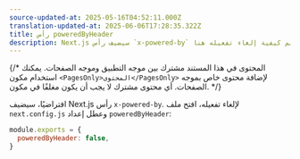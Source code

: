 ```yaml
---
source-updated-at: 2025-05-16T04:52:11.000Z
translation-updated-at: 2025-06-06T17:28:35.322Z
title: رأس poweredByHeader
description: Next.js سيضيف رأس `x-powered-by` افتراضيًا. تعلم كيفية إلغاء تفعيله هنا.
---
```


{/* المحتوى في هذا المستند مشترك بين موجه التطبيق وموجه الصفحات. يمكنك استخدام مكون `<PagesOnly>المحتوى</PagesOnly>` لإضافة محتوى خاص بموجه الصفحات. أي محتوى مشترك لا يجب أن يكون مغلفًا في مكون. */}

افتراضيًا، سيضيف Next.js رأس `x-powered-by`. لإلغاء تفعيله، افتح ملف `next.config.js` وعطل إعداد `poweredByHeader`:

```js filename="next.config.js"
module.exports = {
  poweredByHeader: false,
}
```